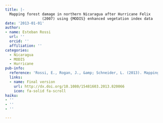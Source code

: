 ```yaml
---
title: |-
  Mapping forest damage in northern Nicaragua after Hurricane Felix
                 (2007) using {MODIS} enhanced vegetation index data
date: '2013-01-01'
author:
- name: Esteban Rossi
  url: ''
  orcid: ''
  affiliation: ''
categories:
  - Nicaragua
  - MODIS
  - Hurricane
pub-info:
  reference: 'Rossi, E., Rogan, J., &amp; Schneider, L. (2013). Mapping forest damage in northern Nicaragua after Hurricane Felix (2007) using MODIS enhanced vegetation index data. <em>GIScience &amp; Remote Sensing</em>, <em>50</em>(4), 385&ndash;399.'
  links:
  - name: Final version
    url: http://dx.doi.org/10.1080/15481603.2013.820066
    icon: fa-solid fa-scroll
haiku:
- ''
- ''
- ''

---
```

